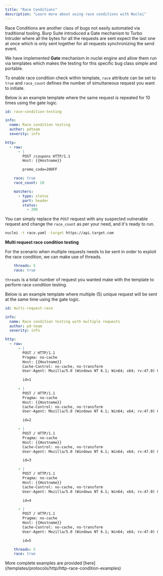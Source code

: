 ```yaml
---
title: "Race Conditions"
description: "Learn more about using race conditions with Nuclei"
---
```


Race Conditions are another class of bugs not easily automated via traditional tooling. Burp Suite introduced a Gate mechanism to Turbo Intruder where all the bytes for all the requests are sent expect the last one at once which is only sent together for all requests synchronizing the send event.

We have implemented **Gate** mechanism in nuclei engine and allow them run via templates which makes the testing for this specific bug class simple and portable.

To enable race condition check within template, `race` attribute can be set to `true` and `race_count` defines the number of simultaneous request you want to initiate.

Below is an example template where the same request is repeated for 10 times using the gate logic.

```yaml
id: race-condition-testing

info:
  name: Race condition testing
  author: pdteam
  severity: info

http:
  - raw:
      - |
        POST /coupons HTTP/1.1
        Host: {{Hostname}}

        promo_code=20OFF        

    race: true
    race_count: 10

    matchers:
      - type: status
        part: header
        status:
          - 200
```

You can simply replace the `POST` request with any suspected vulnerable request and change the `race_count` as per your need, and it's ready to run.

```bash
nuclei -t race.yaml -target https://api.target.com
```

**Multi request race condition testing**

For the scenario when multiple requests needs to be sent in order to exploit the race condition, we can make use of threads.

```yaml
    threads: 5
    race: true
```

`threads` is a total number of request you wanted make with the template to perform race condition testing.


Below is an example template where multiple (5) unique request will be sent at the same time using the gate logic.

```yaml
id: multi-request-race

info:
  name: Race condition testing with multiple requests
  author: pd-team
  severity: info

http:
  - raw:  
      - |
        POST / HTTP/1.1
        Pragma: no-cache
        Host: {{Hostname}}
        Cache-Control: no-cache, no-transform
        User-Agent: Mozilla/5.0 (Windows NT 6.1; Win64; x64; rv:47.0) Gecko/20100101 Firefox/47.0

        id=1
        
      - |
        POST / HTTP/1.1
        Pragma: no-cache
        Host: {{Hostname}}
        Cache-Control: no-cache, no-transform
        User-Agent: Mozilla/5.0 (Windows NT 6.1; Win64; x64; rv:47.0) Gecko/20100101 Firefox/47.0

        id=2

      - |
        POST / HTTP/1.1
        Pragma: no-cache
        Host: {{Hostname}}
        Cache-Control: no-cache, no-transform
        User-Agent: Mozilla/5.0 (Windows NT 6.1; Win64; x64; rv:47.0) Gecko/20100101 Firefox/47.0

        id=3

      - |
        POST / HTTP/1.1
        Pragma: no-cache
        Host: {{Hostname}}
        Cache-Control: no-cache, no-transform
        User-Agent: Mozilla/5.0 (Windows NT 6.1; Win64; x64; rv:47.0) Gecko/20100101 Firefox/47.0

        id=4

      - |
        POST / HTTP/1.1
        Pragma: no-cache
        Host: {{Hostname}}
        Cache-Control: no-cache, no-transform
        User-Agent: Mozilla/5.0 (Windows NT 6.1; Win64; x64; rv:47.0) Gecko/20100101 Firefox/47.0

        id=5

    threads: 5
    race: true
```

<Tip>
More complete examples are provided [here](/templates/protocols/http/http-race-condition-examples)
</Tip>
